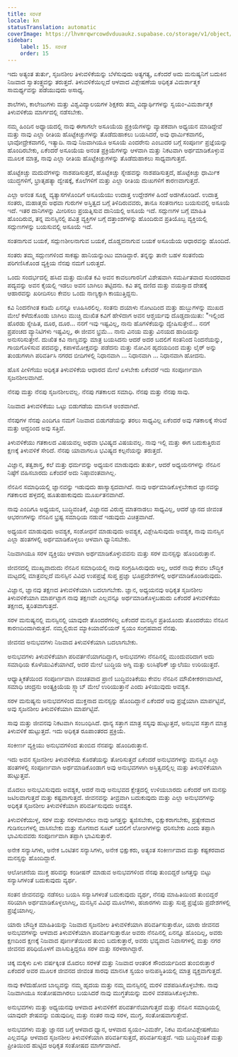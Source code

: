 ```yaml
---
title: ಸರಳತೆ
locale: kn
statusTranslation: automatic
coverImage: https://lhvmrqwrcowdvduuaukz.supabase.co/storage/v1/object/public/strapi-uploads/small_cover-educacion-fundamental.webp-2d51a7828a2b1309555be27f7e2a61a0.webp
sidebar:
    label: 15. ಸರಳತೆ
    order: 15
---
```

ಇದು ಅತ್ಯಂತ ತುರ್ತು, ಸೃಜನಶೀಲ ತಿಳುವಳಿಕೆಯನ್ನು ಬೆಳೆಸುವುದು ಅತ್ಯಗತ್ಯ, ಏಕೆಂದರೆ ಅದು ಮನುಷ್ಯನಿಗೆ ಬದುಕಿನ ನಿಜವಾದ ಸ್ವಾತಂತ್ರ್ಯವನ್ನು ತರುತ್ತದೆ. ತಿಳುವಳಿಕೆಯಿಲ್ಲದೆ ಆಳವಾದ ವಿಶ್ಲೇಷಣೆಯ ಅಧಿಕೃತ ವಿಮರ್ಶಾತ್ಮಕ ಸಾಮರ್ಥ್ಯವನ್ನು ಪಡೆಯುವುದು ಅಸಾಧ್ಯ.

ಶಾಲೆಗಳು, ಕಾಲೇಜುಗಳು ಮತ್ತು ವಿಶ್ವವಿದ್ಯಾಲಯಗಳ ಶಿಕ್ಷಕರು ತಮ್ಮ ವಿದ್ಯಾರ್ಥಿಗಳನ್ನು ಸ್ವಯಂ-ವಿಮರ್ಶಾತ್ಮಕ ತಿಳುವಳಿಕೆಯ ಮಾರ್ಗದಲ್ಲಿ ನಡೆಸಬೇಕು.

ನಮ್ಮ ಹಿಂದಿನ ಅಧ್ಯಾಯದಲ್ಲಿ ನಾವು ಈಗಾಗಲೇ ಅಸೂಯೆಯ ಪ್ರಕ್ರಿಯೆಗಳನ್ನು ವ್ಯಾಪಕವಾಗಿ ಅಧ್ಯಯನ ಮಾಡಿದ್ದೇವೆ ಮತ್ತು ನಾವು ಎಲ್ಲಾ ರೀತಿಯ ಹೊಟ್ಟೆಕಿಚ್ಚುಗಳನ್ನು ತೊಡೆದುಹಾಕಲು ಬಯಸಿದರೆ, ಅವು ಧಾರ್ಮಿಕವಾಗಲಿ, ಭಾವೋದ್ರೇಕವಾಗಲಿ, ಇತ್ಯಾದಿ. ನಾವು ನಿಜವಾಗಿಯೂ ಅಸೂಯೆ ಎಂದರೇನು ಎಂಬುದರ ಬಗ್ಗೆ ಸಂಪೂರ್ಣ ಪ್ರಜ್ಞೆಯನ್ನು ಹೊಂದಿರಬೇಕು, ಏಕೆಂದರೆ ಅಸೂಯೆಯ ಅನಂತ ಪ್ರಕ್ರಿಯೆಗಳನ್ನು ಆಳವಾಗಿ ಮತ್ತು ನಿಕಟವಾಗಿ ಅರ್ಥಮಾಡಿಕೊಳ್ಳುವ ಮೂಲಕ ಮಾತ್ರ, ನಾವು ಎಲ್ಲಾ ರೀತಿಯ ಹೊಟ್ಟೆಕಿಚ್ಚುಗಳನ್ನು ತೊಡೆದುಹಾಕಲು ಸಾಧ್ಯವಾಗುತ್ತದೆ.

ಹೊಟ್ಟೆಕಿಚ್ಚು ಮದುವೆಗಳನ್ನು ನಾಶಪಡಿಸುತ್ತದೆ, ಹೊಟ್ಟೆಕಿಚ್ಚು ಸ್ನೇಹವನ್ನು ನಾಶಪಡಿಸುತ್ತದೆ, ಹೊಟ್ಟೆಕಿಚ್ಚು ಧಾರ್ಮಿಕ ಯುದ್ಧಗಳಿಗೆ, ಭ್ರಾತೃಹತ್ಯಾ ದ್ವೇಷಕ್ಕೆ, ಕೊಲೆಗಳಿಗೆ ಮತ್ತು ಎಲ್ಲಾ ರೀತಿಯ ದುಃಖಗಳಿಗೆ ಕಾರಣವಾಗುತ್ತದೆ.

ಎಲ್ಲಾ ಅನಂತ ಸೂಕ್ಷ್ಮ ವ್ಯತ್ಯಾಸಗಳೊಂದಿಗೆ ಅಸೂಯೆಯು ಉದಾತ್ತ ಉದ್ದೇಶಗಳ ಹಿಂದೆ ಅಡಗಿಕೊಂಡಿದೆ. ಉದಾತ್ತ ಸಂತರು, ಮಹಾತ್ಮರು ಅಥವಾ ಗುರುಗಳ ಅಸ್ತಿತ್ವದ ಬಗ್ಗೆ ತಿಳಿದಿರುವವರು, ತಾನೂ ಸಂತನಾಗಲು ಬಯಸುವಲ್ಲಿ ಅಸೂಯೆ ಇದೆ. ಇತರ ದಾನಿಗಳನ್ನು ಮೀರಿಸಲು ಪ್ರಯತ್ನಿಸುವ ದಾನಿಯಲ್ಲಿ ಅಸೂಯೆ ಇದೆ. ಸದ್ಗುಣಗಳ ಬಗ್ಗೆ ಮಾಹಿತಿ ಹೊಂದಿರುವ, ತನ್ನ ಮನಸ್ಸಿನಲ್ಲಿ ಪವಿತ್ರ ವ್ಯಕ್ತಿಗಳ ಬಗ್ಗೆ ದತ್ತಾಂಶಗಳನ್ನು ಹೊಂದಿರುವ ಪ್ರತಿಯೊಬ್ಬ ವ್ಯಕ್ತಿಯಲ್ಲಿ ಸದ್ಗುಣಗಳನ್ನು ಬಯಸುವಲ್ಲಿ ಅಸೂಯೆ ಇದೆ.

ಸಂತನಾಗುವ ಬಯಕೆ, ಸದ್ಗುಣಶೀಲನಾಗುವ ಬಯಕೆ, ದೊಡ್ಡವನಾಗುವ ಬಯಕೆ ಅಸೂಯೆಯ ಆಧಾರವನ್ನು ಹೊಂದಿದೆ.

ಸಂತರು ತಮ್ಮ ಸದ್ಗುಣಗಳಿಂದ ಸಾಕಷ್ಟು ಹಾನಿಯನ್ನುಂಟು ಮಾಡಿದ್ದಾರೆ. ತನ್ನನ್ನು ತಾನೇ ಬಹಳ ಸಂತನೆಂದು ಪರಿಗಣಿಸಿಕೊಂಡ ವ್ಯಕ್ತಿಯ ನೆನಪು ನಮಗೆ ಬರುತ್ತದೆ.

ಒಂದು ಸಂದರ್ಭದಲ್ಲಿ ಹಸಿದ ಮತ್ತು ದುಃಖಿತ ಕವಿ ಅವನ ಕಾವಲುಗಾರನಿಗೆ ವಿಶೇಷವಾಗಿ ಸಮರ್ಪಿತವಾದ ಸುಂದರವಾದ ಪದ್ಯವನ್ನು ಅವನ ಕೈಯಲ್ಲಿ ಇಡಲು ಅವನ ಬಾಗಿಲು ತಟ್ಟಿದನು. ಕವಿ ತನ್ನ ದಣಿದ ಮತ್ತು ವಯಸ್ಸಾದ ದೇಹಕ್ಕೆ ಆಹಾರವನ್ನು ಖರೀದಿಸಲು ಕೇವಲ ಒಂದು ನಾಣ್ಯಕ್ಕಾಗಿ ಕಾಯುತ್ತಿದ್ದನು.

ಕವಿ ನಿಂದನೆಗಿಂತ ಕಡಿಮೆ ಏನನ್ನೂ ಊಹಿಸಿರಲಿಲ್ಲ. ಸಂತನು ದಯಾಳು ನೋಟದಿಂದ ಮತ್ತು ಹುಬ್ಬುಗಳನ್ನು ಮುಖದ ಮೇಲೆ ಕಳೆದುಕೊಂಡು ಬಾಗಿಲು ಮುಚ್ಚಿ ದುಃಖಿತ ಕವಿಗೆ ಹೇಳಿದಾಗ ಅವನ ಆಶ್ಚರ್ಯವು ದೊಡ್ಡದಾಯಿತು: "ಇಲ್ಲಿಂದ ಹೊರಡು ಸ್ನೇಹಿತ, ದೂರ, ದೂರ... ನನಗೆ ಇವು ಇಷ್ಟವಿಲ್ಲ, ನಾನು ಹೊಗಳಿಕೆಯನ್ನು ದ್ವೇಷಿಸುತ್ತೇನೆ... ನನಗೆ ಪ್ರಪಂಚದ ವ್ಯಾನಿಟಿಗಳು ಇಷ್ಟವಿಲ್ಲ, ಈ ಜೀವನ ಭ್ರಮೆ... ನಾನು ವಿನಯ ಮತ್ತು ವಿನಯದ ಹಾದಿಯನ್ನು ಅನುಸರಿಸುತ್ತೇನೆ. ದುಃಖಿತ ಕವಿ ನಾಣ್ಯವನ್ನು ಮಾತ್ರ ಬಯಸಿದನು ಆದರೆ ಅದರ ಬದಲಿಗೆ ಸಂತನಿಂದ ನಿಂದನೆಯನ್ನು, ಗಾಯಗೊಳಿಸುವ ಪದವನ್ನು, ಕಪಾಳಮೋಕ್ಷವನ್ನು ಪಡೆದನು ಮತ್ತು ನೋವಿನ ಹೃದಯದಿಂದ ಮತ್ತು ಲೈರ್ ಅನ್ನು ತುಂಡುಗಳಾಗಿ ಪರಿವರ್ತಿಸಿ ನಗರದ ಬೀದಿಗಳಲ್ಲಿ ನಿಧಾನವಾಗಿ ... ನಿಧಾನವಾಗಿ ... ನಿಧಾನವಾಗಿ ಹೋದನು.

ಹೊಸ ಪೀಳಿಗೆಯು ಅಧಿಕೃತ ತಿಳುವಳಿಕೆಯ ಆಧಾರದ ಮೇಲೆ ಏಳಬೇಕು ಏಕೆಂದರೆ ಇದು ಸಂಪೂರ್ಣವಾಗಿ ಸೃಜನಶೀಲವಾಗಿದೆ.

ನೆನಪು ಮತ್ತು ನೆನಪು ಸೃಜನಶೀಲವಲ್ಲ. ನೆನಪು ಗತಕಾಲದ ಸಮಾಧಿ. ನೆನಪು ಮತ್ತು ನೆನಪು ಸಾವು.

ನಿಜವಾದ ತಿಳುವಳಿಕೆಯು ಒಟ್ಟು ಬಿಡುಗಡೆಯ ಮಾನಸಿಕ ಅಂಶವಾಗಿದೆ.

ನೆನಪುಗಳ ನೆನಪು ಎಂದಿಗೂ ನಮಗೆ ನಿಜವಾದ ಬಿಡುಗಡೆಯನ್ನು ತರಲು ಸಾಧ್ಯವಿಲ್ಲ ಏಕೆಂದರೆ ಅವು ಗತಕಾಲಕ್ಕೆ ಸೇರಿವೆ ಮತ್ತು ಆದ್ದರಿಂದ ಅವು ಸತ್ತಿವೆ.

ತಿಳುವಳಿಕೆಯು ಗತಕಾಲದ ವಿಷಯವಲ್ಲ ಅಥವಾ ಭವಿಷ್ಯದ ವಿಷಯವಲ್ಲ. ನಾವು ಇಲ್ಲಿ ಮತ್ತು ಈಗ ಬದುಕುತ್ತಿರುವ ಕ್ಷಣಕ್ಕೆ ತಿಳುವಳಿಕೆ ಸೇರಿದೆ. ನೆನಪು ಯಾವಾಗಲೂ ಭವಿಷ್ಯದ ಕಲ್ಪನೆಯನ್ನು ತರುತ್ತದೆ.

ವಿಜ್ಞಾನ, ತತ್ವಶಾಸ್ತ್ರ, ಕಲೆ ಮತ್ತು ಧರ್ಮವನ್ನು ಅಧ್ಯಯನ ಮಾಡುವುದು ತುರ್ತು, ಆದರೆ ಅಧ್ಯಯನಗಳನ್ನು ನೆನಪಿನ ನಿಷ್ಠೆಗೆ ವಹಿಸಬಾರದು ಏಕೆಂದರೆ ಅದು ನಿಷ್ಠಾವಂತವಾಗಿಲ್ಲ.

ನೆನಪಿನ ಸಮಾಧಿಯಲ್ಲಿ ಜ್ಞಾನವನ್ನು ಇಡುವುದು ಹಾಸ್ಯಾಸ್ಪದವಾಗಿದೆ. ನಾವು ಅರ್ಥಮಾಡಿಕೊಳ್ಳಬೇಕಾದ ಜ್ಞಾನವನ್ನು ಗತಕಾಲದ ಹಳ್ಳದಲ್ಲಿ ಹೂತುಹಾಕುವುದು ಮೂರ್ಖತನವಾಗಿದೆ.

ನಾವು ಎಂದಿಗೂ ಅಧ್ಯಯನ, ಬುದ್ಧಿವಂತಿಕೆ, ವಿಜ್ಞಾನದ ವಿರುದ್ಧ ಮಾತನಾಡಲು ಸಾಧ್ಯವಿಲ್ಲ, ಆದರೆ ಜ್ಞಾನದ ಜೀವಂತ ಆಭರಣಗಳನ್ನು ನೆನಪಿನ ಭ್ರಷ್ಟ ಸಮಾಧಿಯ ನಡುವೆ ಇಡುವುದು ವಿಚಿತ್ರವಾಗಿದೆ.

ಅಧ್ಯಯನ ಮಾಡುವುದು ಅವಶ್ಯಕ, ಸಂಶೋಧನೆ ಮಾಡುವುದು ಅವಶ್ಯಕ, ವಿಶ್ಲೇಷಿಸುವುದು ಅವಶ್ಯಕ, ನಾವು ಮನಸ್ಸಿನ ಎಲ್ಲಾ ಹಂತಗಳಲ್ಲಿ ಅರ್ಥಮಾಡಿಕೊಳ್ಳಲು ಆಳವಾಗಿ ಧ್ಯಾನಿಸಬೇಕು.

ನಿಜವಾಗಿಯೂ ಸರಳ ವ್ಯಕ್ತಿಯು ಆಳವಾಗಿ ಅರ್ಥಮಾಡಿಕೊಳ್ಳುವವನು ಮತ್ತು ಸರಳ ಮನಸ್ಸನ್ನು ಹೊಂದಿರುತ್ತಾನೆ.

ಜೀವನದಲ್ಲಿ ಮುಖ್ಯವಾದುದು ನೆನಪಿನ ಸಮಾಧಿಯಲ್ಲಿ ನಾವು ಸಂಗ್ರಹಿಸಿರುವುದು ಅಲ್ಲ, ಆದರೆ ನಾವು ಕೇವಲ ಬೌದ್ಧಿಕ ಮಟ್ಟದಲ್ಲಿ ಮಾತ್ರವಲ್ಲದೆ ಮನಸ್ಸಿನ ವಿವಿಧ ಉಪಪ್ರಜ್ಞೆ ಸುಪ್ತ ಪ್ರಜ್ಞಾ ಭೂಪ್ರದೇಶಗಳಲ್ಲಿ ಅರ್ಥಮಾಡಿಕೊಂಡಿರುವುದು.

ವಿಜ್ಞಾನ, ಜ್ಞಾನವು ತಕ್ಷಣದ ತಿಳುವಳಿಕೆಯಾಗಿ ಬದಲಾಗಬೇಕು. ಜ್ಞಾನ, ಅಧ್ಯಯನವು ಅಧಿಕೃತ ಸೃಜನಶೀಲ ತಿಳುವಳಿಕೆಯಾಗಿ ಮಾರ್ಪಟ್ಟಾಗ ನಾವು ತಕ್ಷಣವೇ ಎಲ್ಲವನ್ನೂ ಅರ್ಥಮಾಡಿಕೊಳ್ಳಬಹುದು ಏಕೆಂದರೆ ತಿಳುವಳಿಕೆಯು ತಕ್ಷಣದ, ತ್ವರಿತವಾಗುತ್ತದೆ.

ಸರಳ ಮನುಷ್ಯನಲ್ಲಿ ಮನಸ್ಸಿನಲ್ಲಿ ಯಾವುದೇ ತೊಂದರೆಗಳಿಲ್ಲ ಏಕೆಂದರೆ ಮನಸ್ಸಿನ ಪ್ರತಿಯೊಂದು ತೊಂದರೆಯು ನೆನಪಿನ ಕಾರಣದಿಂದಾಗಿರುತ್ತದೆ. ನಮ್ಮಲ್ಲಿರುವ ಮ್ಯಾಕಿಯಾವೆಲಿಯನ್ ಸ್ವಯಂ ಸಂಗ್ರಹವಾದ ನೆನಪು.

ಜೀವನದ ಅನುಭವಗಳು ನಿಜವಾದ ತಿಳುವಳಿಕೆಯಾಗಿ ಬದಲಾಗಬೇಕು.

ಅನುಭವಗಳು ತಿಳುವಳಿಕೆಯಾಗಿ ಪರಿವರ್ತನೆಯಾಗದಿದ್ದಾಗ, ಅನುಭವಗಳು ನೆನಪಿನಲ್ಲಿ ಮುಂದುವರಿದಾಗ ಅದು ಸಮಾಧಿಯ ಕೊಳೆಯುವಿಕೆಯಾಗಿದೆ, ಅದರ ಮೇಲೆ ಬುದ್ಧಿಯ ಅಗ್ನಿ ಮತ್ತು ಲುಸಿಫೆರಿಕ್ ಜ್ವಾಲೆಯು ಉರಿಯುತ್ತದೆ.

ಆಧ್ಯಾತ್ಮಿಕತೆಯಿಂದ ಸಂಪೂರ್ಣವಾಗಿ ವಂಚಿತವಾದ ಪ್ರಾಣಿ ಬುದ್ಧಿವಂತಿಕೆಯು ಕೇವಲ ನೆನಪಿನ ಮೌಖಿಕೀಕರಣವಾಗಿದೆ, ಸಮಾಧಿ ಚಂದ್ರನು ಅಂತ್ಯಕ್ರಿಯೆಯ ಸ್ಲ್ಯಾಬ್ ಮೇಲೆ ಉರಿಯುತ್ತಾನೆ ಎಂದು ತಿಳಿಯುವುದು ಅವಶ್ಯಕ.

ಸರಳ ಮನುಷ್ಯನು ಅನುಭವಗಳಿಂದ ಮುಕ್ತನಾದ ಮನಸ್ಸನ್ನು ಹೊಂದಿದ್ದಾನೆ ಏಕೆಂದರೆ ಅವು ಪ್ರಜ್ಞೆಯಾಗಿ ಮಾರ್ಪಟ್ಟಿವೆ, ಅವು ಸೃಜನಶೀಲ ತಿಳುವಳಿಕೆಯಾಗಿ ಮಾರ್ಪಟ್ಟಿವೆ.

ಸಾವು ಮತ್ತು ಜೀವನವು ನಿಕಟವಾಗಿ ಸಂಬಂಧಿಸಿದೆ. ಧಾನ್ಯ ಸತ್ತಾಗ ಮಾತ್ರ ಸಸ್ಯವು ಹುಟ್ಟುತ್ತದೆ, ಅನುಭವ ಸತ್ತಾಗ ಮಾತ್ರ ತಿಳುವಳಿಕೆ ಹುಟ್ಟುತ್ತದೆ. ಇದು ಅಧಿಕೃತ ರೂಪಾಂತರದ ಪ್ರಕ್ರಿಯೆ.

ಸಂಕೀರ್ಣ ವ್ಯಕ್ತಿಯು ಅನುಭವಗಳಿಂದ ತುಂಬಿದ ನೆನಪನ್ನು ಹೊಂದಿರುತ್ತಾನೆ.

ಇದು ಅವನ ಸೃಜನಶೀಲ ತಿಳುವಳಿಕೆಯ ಕೊರತೆಯನ್ನು ತೋರಿಸುತ್ತದೆ ಏಕೆಂದರೆ ಅನುಭವಗಳನ್ನು ಮನಸ್ಸಿನ ಎಲ್ಲಾ ಹಂತಗಳಲ್ಲಿ ಸಂಪೂರ್ಣವಾಗಿ ಅರ್ಥಮಾಡಿಕೊಂಡಾಗ ಅವು ಅನುಭವಗಳಾಗಿ ಅಸ್ತಿತ್ವದಲ್ಲಿಲ್ಲ ಮತ್ತು ತಿಳುವಳಿಕೆಯಾಗಿ ಹುಟ್ಟುತ್ತವೆ.

ಮೊದಲು ಅನುಭವಿಸುವುದು ಅವಶ್ಯಕ, ಆದರೆ ನಾವು ಅನುಭವದ ಕ್ಷೇತ್ರದಲ್ಲಿ ಉಳಿಯಬಾರದು ಏಕೆಂದರೆ ಆಗ ಮನಸ್ಸು ಜಟಿಲವಾಗುತ್ತದೆ ಮತ್ತು ಕಷ್ಟವಾಗುತ್ತದೆ. ಜೀವನವನ್ನು ತೀವ್ರವಾಗಿ ಬದುಕುವುದು ಮತ್ತು ಎಲ್ಲಾ ಅನುಭವಗಳನ್ನು ಅಧಿಕೃತ ಸೃಜನಶೀಲ ತಿಳುವಳಿಕೆಯಾಗಿ ಪರಿವರ್ತಿಸುವುದು ಅವಶ್ಯಕ.

ತಿಳುವಳಿಕೆಯುಳ್ಳ, ಸರಳ ಮತ್ತು ಸರಳವಾಗಿರಲು ನಾವು ಜಗತ್ತನ್ನು ತ್ಯಜಿಸಬೇಕು, ಭಿಕ್ಷುಕರಾಗಬೇಕು, ಪ್ರತ್ಯೇಕವಾದ ಗುಡಿಸಲುಗಳಲ್ಲಿ ವಾಸಿಸಬೇಕು ಮತ್ತು ಸೊಗಸಾದ ಸೂಟ್ ಬದಲಿಗೆ ಲೋಂಗಿಗಳನ್ನು ಧರಿಸಬೇಕು ಎಂದು ತಪ್ಪಾಗಿ ಭಾವಿಸುವವರು ಸಂಪೂರ್ಣವಾಗಿ ತಪ್ಪಾಗಿ ಭಾವಿಸುತ್ತಾರೆ.

ಅನೇಕ ಸನ್ಯಾಸಿಗಳು, ಅನೇಕ ಒಂಟಿತನ ಸನ್ಯಾಸಿಗಳು, ಅನೇಕ ಭಿಕ್ಷುಕರು, ಅತ್ಯಂತ ಸಂಕೀರ್ಣವಾದ ಮತ್ತು ಕಷ್ಟಕರವಾದ ಮನಸ್ಸನ್ನು ಹೊಂದಿದ್ದಾರೆ.

ಆಲೋಚನೆಯ ಮುಕ್ತ ಹರಿವನ್ನು ಕಂಡೀಷನ್ ಮಾಡುವ ಅನುಭವಗಳಿಂದ ನೆನಪು ತುಂಬಿದ್ದರೆ ಜಗತ್ತನ್ನು ಬಿಟ್ಟು ಸನ್ಯಾಸಿಗಳಂತೆ ಬದುಕುವುದು ವ್ಯರ್ಥ.

ಸಂತನ ಜೀವನವನ್ನು ನಡೆಸಲು ಬಯಸಿ ಸನ್ಯಾಸಿಗಳಂತೆ ಬದುಕುವುದು ವ್ಯರ್ಥ, ನೆನಪು ಮಾಹಿತಿಯಿಂದ ತುಂಬಿದ್ದರೆ ಸರಿಯಾಗಿ ಅರ್ಥಮಾಡಿಕೊಳ್ಳಲಾಗಿಲ್ಲ, ಮನಸ್ಸಿನ ವಿವಿಧ ಮೂಲೆಗಳು, ಹಜಾರಗಳು ಮತ್ತು ಸುಪ್ತ ಪ್ರಜ್ಞೆಯ ಪ್ರದೇಶಗಳಲ್ಲಿ ಪ್ರಜ್ಞೆಯಾಗಿಲ್ಲ.

ಯಾರು ಬೌದ್ಧಿಕ ಮಾಹಿತಿಯನ್ನು ನಿಜವಾದ ಸೃಜನಶೀಲ ತಿಳುವಳಿಕೆಯಾಗಿ ಪರಿವರ್ತಿಸುತ್ತಾರೋ, ಯಾರು ಜೀವನದ ಅನುಭವಗಳನ್ನು ಆಳವಾದ ತಿಳುವಳಿಕೆಯಾಗಿ ಪರಿವರ್ತಿಸುತ್ತಾರೋ ಅವರು ನೆನಪಿನಲ್ಲಿ ಏನನ್ನೂ ಹೊಂದಿಲ್ಲ, ಅವರು ಕ್ಷಣದಿಂದ ಕ್ಷಣಕ್ಕೆ ನಿಜವಾದ ಪೂರ್ಣತೆಯಿಂದ ತುಂಬಿ ಬದುಕುತ್ತಾರೆ, ಅವರು ಭವ್ಯವಾದ ನಿವಾಸಗಳಲ್ಲಿ ಮತ್ತು ನಗರ ಜೀವನದ ಪರಿಧಿಯೊಳಗೆ ವಾಸಿಸುತ್ತಿದ್ದರೂ ಸರಳ ಮತ್ತು ಸರಳರಾಗಿದ್ದಾರೆ.

ಚಿಕ್ಕ ಮಕ್ಕಳು ಏಳು ವರ್ಷಕ್ಕಿಂತ ಮೊದಲು ಸರಳತೆ ಮತ್ತು ನಿಜವಾದ ಆಂತರಿಕ ಸೌಂದರ್ಯದಿಂದ ತುಂಬಿರುತ್ತಾರೆ ಏಕೆಂದರೆ ಅವರ ಮೂಲಕ ಜೀವನದ ಜೀವಂತ ಸಾರವು ಮಾನಸಿಕ ಸ್ವಯಂ ಅನುಪಸ್ಥಿತಿಯಲ್ಲಿ ಮಾತ್ರ ವ್ಯಕ್ತವಾಗುತ್ತದೆ.

ನಾವು ಕಳೆದುಹೋದ ಬಾಲ್ಯವನ್ನು ನಮ್ಮ ಹೃದಯ ಮತ್ತು ನಮ್ಮ ಮನಸ್ಸಿನಲ್ಲಿ ಮರಳಿ ವಶಪಡಿಸಿಕೊಳ್ಳಬೇಕು. ನಾವು ನಿಜವಾಗಿಯೂ ಸಂತೋಷವಾಗಿರಲು ಬಯಸಿದರೆ ನಾವು ಮುಗ್ಧತೆಯನ್ನು ಮರಳಿ ವಶಪಡಿಸಿಕೊಳ್ಳಬೇಕು.

ಅನುಭವಗಳು ಮತ್ತು ಅಧ್ಯಯನವು ಆಳವಾದ ತಿಳುವಳಿಕೆಗೆ ಪರಿವರ್ತನೆಯಾಗುತ್ತದೆ ಮತ್ತು ನೆನಪಿನ ಸಮಾಧಿಯಲ್ಲಿ ಯಾವುದೇ ಶೇಷವನ್ನು ಬಿಡುವುದಿಲ್ಲ ಮತ್ತು ನಂತರ ನಾವು ಸರಳ, ಮುಗ್ಧ, ಸಂತೋಷವಾಗುತ್ತೇವೆ.

ಅನುಭವಗಳು ಮತ್ತು ಜ್ಞಾನದ ಬಗ್ಗೆ ಆಳವಾದ ಧ್ಯಾನ, ಆಳವಾದ ಸ್ವಯಂ-ವಿಮರ್ಶೆ, ನಿಕಟ ಮನೋವಿಶ್ಲೇಷಣೆಯು ಎಲ್ಲವನ್ನೂ ಆಳವಾದ ಸೃಜನಶೀಲ ತಿಳುವಳಿಕೆಯಾಗಿ ಪರಿವರ್ತಿಸುತ್ತದೆ, ಪರಿವರ್ತಿಸುತ್ತದೆ. ಇದು ಬುದ್ಧಿವಂತಿಕೆ ಮತ್ತು ಪ್ರೀತಿಯಿಂದ ಹುಟ್ಟಿದ ಅಧಿಕೃತ ಸಂತೋಷದ ಮಾರ್ಗವಾಗಿದೆ.

